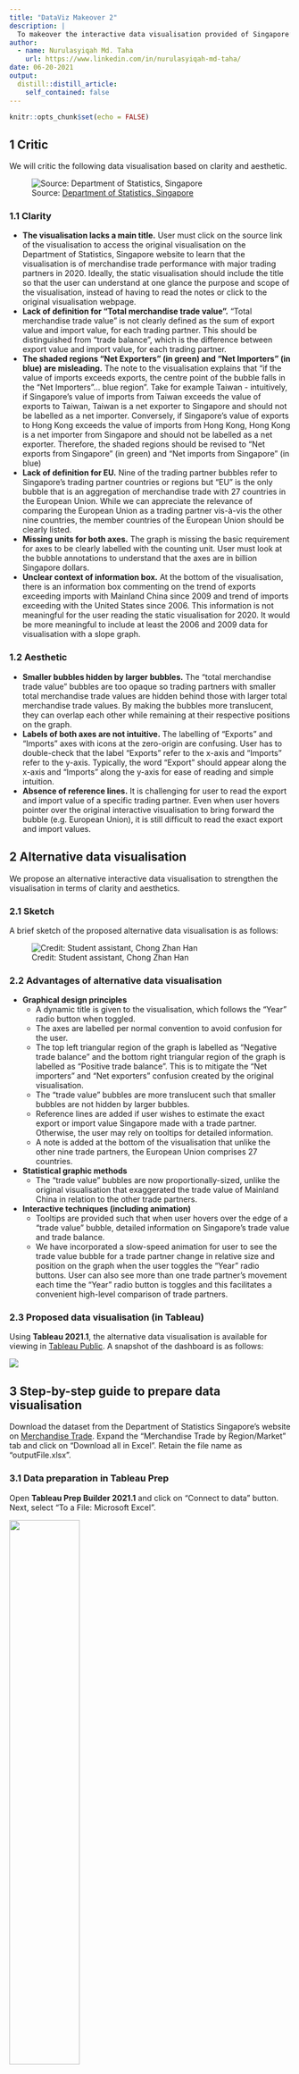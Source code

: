 ```yaml
---
title: "DataViz Makeover 2"
description: |
  To makeover the interactive data visualisation provided of Singapore’s merchandise trade from 2011 to 2020.
author:
  - name: Nurulasyiqah Md. Taha
    url: https://www.linkedin.com/in/nurulasyiqah-md-taha/
date: 06-20-2021
output:
  distill::distill_article:
    self_contained: false
---
```



```r
knitr::opts_chunk$set(echo = FALSE)
```
## 1 Critic
We will critic the following data visualisation based on clarity and aesthetic.

![Source: [Department of Statistics, Singapore](https://www.singstat.gov.sg/modules/infographics/singapore-international-trade)](image/original.jpg)

### 1.1 Clarity

* **The visualisation lacks a main title.** User must click on the source link of the visualisation to access the original visualisation on the Department of Statistics, Singapore website to learn that the visualisation is of merchandise trade performance with major trading partners in 2020. Ideally, the static visualisation should include the title so that the user can understand at one glance the purpose and scope of the visualisation, instead of having to read the notes or click to the original visualisation webpage.
* **Lack of definition for “Total merchandise trade value”.** “Total merchandise trade value” is not clearly defined as the sum of export value and import value, for each trading partner. This should be distinguished from “trade balance”, which is the difference between export value and import value, for each trading partner.
* **The shaded regions “Net Exporters” (in green) and “Net Importers” (in blue) are misleading.** The note to the visualisation explains that “if the value of imports exceeds exports, the centre point of the bubble falls in the “Net Importers”… blue region”. Take for example Taiwan - intuitively, if Singapore’s value of imports from Taiwan exceeds the value of exports to Taiwan, Taiwan is a net exporter to Singapore and should not be labelled as a net importer. Conversely, if Singapore’s value of exports to Hong Kong exceeds the value of imports from Hong Kong, Hong Kong is a net importer from Singapore and should not be labelled as a net exporter. Therefore, the shaded regions should be revised to “Net exports from Singapore” (in green) and “Net imports from Singapore” (in blue)
* **Lack of definition for EU.** Nine of the trading partner bubbles refer to Singapore’s trading partner countries or regions but “EU” is the only bubble that is an aggregation of merchandise trade with 27 countries in the European Union. While we can appreciate the relevance of comparing the European Union as a trading partner vis-à-vis the other nine countries, the member countries of the European Union should be clearly listed. 
* **Missing units for both axes.** The graph is missing the basic requirement for axes to be clearly labelled with the counting unit. User must look at the bubble annotations to understand that the axes are in billion Singapore dollars.
* **Unclear context of information box.** At the bottom of the visualisation, there is an information box commenting on the trend of exports exceeding imports with Mainland China since 2009 and trend of imports exceeding with the United States since 2006. This information is not meaningful for the user reading the static visualisation for 2020. It would be more meaningful to include at least the 2006 and 2009 data for visualisation with a slope graph.

### 1.2 Aesthetic

* **Smaller bubbles hidden by larger bubbles.** The “total merchandise trade value” bubbles are too opaque so trading partners with smaller total merchandise trade values are hidden behind those with larger total merchandise trade values. By making the bubbles more translucent, they can overlap each other while remaining at their respective positions on the graph.
* **Labels of both axes are not intuitive.** The labelling of “Exports” and “Imports” axes with icons at the zero-origin are confusing. User has to double-check that the label “Exports” refer to the x-axis and “Imports” refer to the y-axis. Typically, the word “Export” should appear along the x-axis and “Imports” along the y-axis for ease of reading and simple intuition.
* **Absence of reference lines.** It is challenging for user to read the export and import value of a specific trading partner. Even when user hovers pointer over the original interactive visualisation to bring forward the bubble (e.g. European Union), it is still difficult to read the exact export and import values.

## 2 Alternative data visualisation
We propose an alternative interactive data visualisation to strengthen the visualisation in terms of clarity and aesthetics.

### 2.1 Sketch
A brief sketch of the proposed alternative data visualisation is as follows:

![Credit: Student assistant, Chong Zhan Han](image/altsketch.jpeg)

### 2.2 Advantages of alternative data visualisation

* **Graphical design principles**
    + A dynamic title is given to the visualisation, which follows the “Year” radio button when toggled.
    + The axes are labelled per normal convention to avoid confusion for the user.
    + The top left triangular region of the graph is labelled as “Negative trade balance” and the bottom right triangular region of the graph is labelled as “Positive trade balance”. This is to mitigate the “Net importers” and “Net exporters” confusion created by the original visualisation.
    + The “trade value” bubbles are more translucent such that smaller bubbles are not hidden by larger bubbles.
    + Reference lines are added if user wishes to estimate the exact export or import value Singapore made with a trade partner. Otherwise, the user may rely on tooltips for detailed information.
    + A note is added at the bottom of the visualisation that unlike the other nine trade partners, the European Union comprises 27 countries.
* **Statistical graphic methods**
    + The “trade value” bubbles are now proportionally-sized, unlike the original visualisation that exaggerated the trade value of Mainland China in relation to the other trade partners.
* **Interactive techniques (including animation)**
    + Tooltips are provided such that when user hovers over the edge of a “trade value” bubble, detailed information on Singapore’s trade value and trade balance.
    + We have incorporated a slow-speed animation for user to see the trade value bubble for a trade partner change in relative size and position on the graph when the user toggles the “Year” radio buttons. User can also see more than one trade partner’s movement each time the “Year” radio button is toggles and this facilitates a convenient high-level comparison of trade partners.

### 2.3 Proposed data visualisation (in Tableau)
Using **Tableau 2021.1**, the alternative data visualisation is available for viewing in [Tableau Public](https://public.tableau.com/app/profile/nurulasyiqah.md.taha/viz/SingaporeMajorTradePartners/Tradevalueandbalance). A snapshot of the dashboard is as follows:

![](image/Trade value and balance.jpg)

## 3 Step-by-step guide to prepare data visualisation
Download the dataset from the Department of Statistics Singapore's website on [Merchandise Trade](https://www.singstat.gov.sg/find-data/search-by-theme/trade-and-investment/merchandise-trade/latest-data/). Expand the "Merchandise Trade by Region/Market" tab and click on "Download all in Excel". Retain the file name as "outputFile.xlsx".

### 3.1 Data preparation in Tableau Prep

Open **Tableau Prep Builder 2021.1** and click on "Connect to data" button. Next, select "To a File: Microsoft Excel".

![](image/01-connecttableauprep.jpg){width=50%}
![](image/02-msexcel.JPG){width=50%}

Locate the unzipped file "outputFile.xlsx" and click OK.

![](image/03-outputfile.jpg){width=50%}

Check the “Use Data Interpreter” box to perform preliminary cleaning on the dataset.

![](image/04-dataintp.jpg){width=30%}

Click and drag “T1” table into the "Add Data" workspace. Right-click on the "T1" node and rename it to “Import”.

![](image/05-T1import.jpg)

Click on the "+" button of the "Import" node and select "Clean Step".

![](image/06-cleanstep.jpg)

As we only require data from 2011 to 2020:

* Click on "1976 Jan" column, press "shift" key and click on "2010 Dec" column. Right-click on "2010 Dec" column and select "Hide Fields".
* Click on "2021 Jan" column, press "shift" key and click on "2021 Apr" column. Right-click on "2021 Apr" column and select "Hide Fields".

![](image/07-hidedates.jpg)
![](image/08-hidedates.jpg)

To extract the country/region name, click on the “drop-down” arrow of the “Variables” field -> Split Values -> Automatic Split.

![](image/09-splitcountryname.jpg)
Click on the "drop-down" arrow of the "Variables - Split 1" field  -> Rename Field. Rename the column to "Trade partner". Right-click on "Variables - Split 2" and "Variables" fields to remove them as they are redundant.

![](image/10-renamepartnerdelete.jpg)

To keep only the 10 major trade partners, click on the 'drop-down" arrow of the "Trade partner" field -> Filter -> Selected Values. Check the boxes for the 10 trade partners and click the "Done" button.

![](image/11-filterkeep.jpg)
![](image/12-filteredpartners.jpg)

To transpose the data from a wide form to a long form, click on the "+" button of the "Clean 1" node and select "Pivot". Select all the month fields and drag them into the "Pivoted Fields" section.

![](image/13-pivotnode.jpg)
![](image/14-selectmonthspivot.jpg)

Right-click on "Pivot1 Values" field to rename it to "Import". Right-click on "Pivot1 Names" field to rename it to "Month" and click on the "ABC" button to change the field type to "Date".

![](image/15-renamedpivot.jpg)

Repeat all the steps above for T2. Rename "Pivot Values" field to "Export"

![](image/16-repeatforT2.jpg)

To perform a full join for both Import and Export tables, click on the "+" button" of "Pivot1" node and select "Join". Click and drag "Pivot3" node into "Add" of the "Join" node. For the "Join Settings":

* Applied Join Clauses: Select "Trade partner" and "Month"
* Join Type: Select "full"

![](image/17-fulljoin.jpg)

Click on the "+" button of "Join 1" node to add a "Clean Step". Click on "Month-1" field, press "Ctrl" key, click on "Month" field, right-click and select "Merge". Do the same to merge "Trade partner-1" and "Trade partner" fields.

![](image/18-mergemonth.jpg)
![](image/19-mergepartner.jpg)

Click on the ‘+’ button of the “Clean 3” node and select “Output” to save the output as a “tradepartners.csv” file.

![](image/20-outputcsv.jpg)


### 3.2 Creating bubbleplot in Tableau
Open **Tableau 2021.1**. Click and drag "tradepartners.csv" into the workspace.

**To build foundation scatter plot**

In "Sheet 1", start by building the foundation scatter plot:

* Click and drag "Export" pill into "Column"
* Click and drag "Import" pill into "Row"

![](image/21-foundation.jpg)

Click and drag the "Month" pill into the "Filters" pane. Select "Years" and click "Next". Click "All", "Apply" and "OK".

![](image/22-monthtofilter.jpg){width=30%}![](image/23-allyears.jpg){width=40%}

Click on the drop-down arrow of the "YEAR(Month)" pill and select "Show Filter", which will appear on the right-hand side. Click on the drop-down arrow of the "YEAR(Month)" filter and select "Single value (list)" so that user may choose only one year at a time.

![](image/24-showfilter.jpg)
![](image/25-singlevaluelist.jpg)

From the Toolbar header, click "Analysis" -> "Create Calculated Field". Enter the following formula to create a "Trade value" pill under the "Data" pane.

![](image/26-calctradevalue.jpg){width=50%}

Click and drag the "Trade value" pill into "Size" under the "Marks" pane. Click and drag the "Trade partner" pill into "Color" under the "Marks" pane. Change the mark from "Automatic" to "Circle". On the right-hand side, click the drop-down arrow for "SUM(Trade value)" and select "Hide card".

![](image/27-partnervaluecircle.jpg)

In the "Marks" pane, click on the "Size" button and use the slider to make the bubbles bigger. In the same pane, click on the "Color" button to change the opacity to 50% and select a grey border for the bubbles.

![](image/28-resizebubble.jpg)
![](image/29-opacity.jpg)

**To create diagonal reference line**

Right-click on the y-axis and select "Edit". Select "Fixed" range from "0 to 80,000,000,000" and revise the "Axis Title" to "Import (S$ )".
Right-click on the x-axis and select "Edit". Select "Fixed" range from "0 to 80,000,000,000" and revise the "Axis Title" to "Export (S$ )".

![](image/30-importaxis.jpg){width=30%}
![](image/31-exportaxis.jpg){width=30%}

Click and drag "Import" pill into the "Columns".

![](image/32-duplicateimport.jpg)

Click on the drop-down arrow of the most recent "SUM(Import)" pill and select "Dual Axis" and "Synchronise".

![](image/33-dualsync.jpg)

In the "Marks" pane, click on the "SUM(Import)" tab. Click on the "Size" button and slide to 0. Click on the "Color" button and set 0% opacity and border "None".

![](image/34-importpane0.jpg)

In the "Marks" pane, click on the "All" tab. Click and drag the "Measure Names" pill out to remove it.

![](image/34-removemeasurenames.jpg)

In the "Marks" pane, click on the "SUM(Import)" tab again. On the graph, right-click on the blank space -> "Trend Lines" -> "Show Trend Lines" -> "SUM(Import)".

![](image/35-trendlines.jpg)

**To recover the bubbles**

In the "Marks" pane, click on the "SUM(Export)" tab. Click on the "Size" button and use the slider to make the bubbles bigger.

![](image/36-resizebubble.jpg)

**To give a title with dynamic year to visualisation**

Double click on the "Sheet 1" title field and edit the title as follows. Click on "Insert" -> "YEAR(Month)" to make the year in the title dynamic. Click "Apply" and "OK".

![](image/37-title.jpg){width=50%}

**To annotate areas of the graph**

Right-click on the top left of the graph and select "Annotate" -> "Area...". Type in "Negative trade balance" and click "Apply" and "OK". Under "Format Annotation", select "None" for "Box Shading" so that it is transparent.
Right-click on the bottom right of the graph and perform the same steps to create "Positive trade balance".

![](image/38-areaannotation.jpg)

**To create Tooltips**

From the Toolbar header, click "Analysis" -> "Create Calculated Field". Enter the following formula to create a "Trade balance" pill under the "Data" pane.

![](image/39-calctradebal.jpg){width=50%}

Right-click on the newly created "Trade balance" pill and select "Format". Select "Currency(Custom)", 0 decimal places and negative values.

![](image/40-currency.jpg)
In the "Marks" pane, click on the "Tooltips" button. Revise the tooltip as follows. Use the "Insert" button for dynamic fields. Click "Apply" and "OK".

![](image/41-tooltips.jpg){width=50%}

**To create animation**

From the Toolbar header, click "Format" -> "Animations...". Click "On" for "Workbook Default" and set "Duration" as "Slow".

![](image/43-animation.jpg)

### 3.3 Creating dashboard in Tableau

Click on "New dashboard" button at the bottom of the window. Click and drag "Bubbleplot" sheet into the dashboard. Add a "Text" box to provide the definition of the European Union. Add "Blank" object boxes to realign all elements of the dashboard. Select "Automatic" for "Size".

![](image/44-dashboard.jpg)

## 4 Three major observations

### 4.1 Singapore maintains a positive trade balance with Mainland China over the past decade
Using the interactive dashboard, we can observe that the total trade value bubble for Mainland China (in green) consistently remains on the top corner of the "Positive trade balance" region of the graph from 2011 to 2020. Both Singapore's exports to and imports from Mainland China remain high compared to the other nine trade partners throughout the past decade.

### 4.2 Singapore maintains a positive trade balance with Hong Kong over the past decade
Using the interactive dashboard, we can observe that the total trade value bubble for Hong Kong (in orange) moving horizontally above the x-axis in the bottom right corner of the "Positive trade balance" region from 2011 to 2020. Contrary to Mainland China, Singapore's imports from Hong Kong consistently remains around SGD 5 billion, whereas its exports fluctuate between SGD 55 to 60 billion throughout the past decade.

### 4.3 Singapore reported a positive trade balance with the Republic of Korea (Korea) for the first time in 2017
Using the interactive dashboard, we can observe that the total trade value bubble for Korea (in purple) crossing the diagonal line (from the "Negative trade balance" to "Positive trade balance" region) for the first time in the past decade in 2017. The size of Singapore's exports and imports from Korea has remained relatively stable, nonetheless. 


Distill is a publication format for scientific and technical writing, native to the web.

Learn more about using Distill at <https://rstudio.github.io/distill>.


